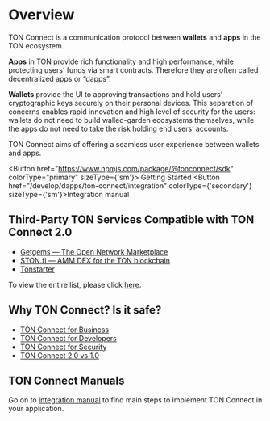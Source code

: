 
# Overview

TON Connect is a communication protocol between **wallets** and **apps** in the TON ecosystem.

**Apps** in TON provide rich functionality and high performance, while protecting users’ funds via smart contracts. Therefore they are often called decentralized apps or “dapps”.

**Wallets** provide the UI to approving transactions and hold users’ cryptographic keys securely on their personal devices.
This separation of concerns enables rapid innovation and high level of security for the users: wallets do not need to build walled-garden ecosystems themselves, while the apps do not need to take the risk holding end users’ accounts.

TON Connect aims of offering a seamless user experience between wallets and apps.

<Button href="https://www.npmjs.com/package/@tonconnect/sdk"
colorType="primary" sizeType={'sm'}>
Getting Started
</Button>
<Button href="/develop/dapps/ton-connect/integration" colorType={'secondary'} sizeType={'sm'}>Integration manual</Button>

## Third-Party TON Services Compatible with TON Connect 2.0

- [Getgems — The Open Network Marketplace](https://getgems.io/)
- [STON.fi — AMM DEX for the TON blockchain](https://ston.fi/)
- [Tonstarter](http://tonstarter.com/)

To view the entire list, please click [here](https://github.com/ton-community/awesome-ton).

## Why TON Connect? Is it safe?

- [TON Connect for Business](/develop/dapps/ton-connect/business)
- [TON Connect for Developers](/develop/dapps/ton-connect/developers)
- [TON Connect for Security](/develop/dapps/ton-connect/security)
- [TON Connect 2.0 vs 1.0](/develop/dapps/ton-connect/comparison)

## TON Connect Manuals

Go on to [integration manual](/develop/dapps/ton-connect/integration) to find main steps to implement TON Connect in your application.
